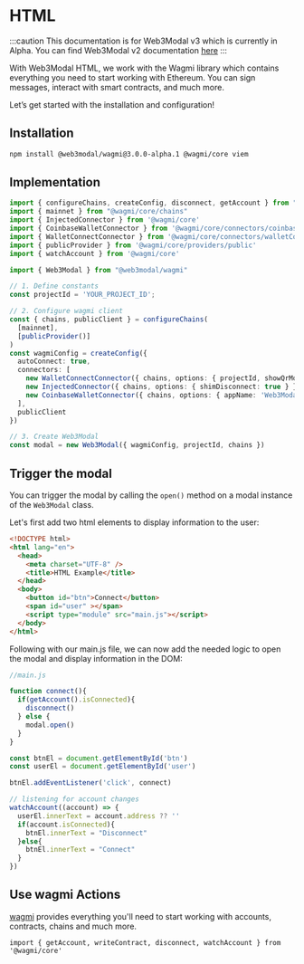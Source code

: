 # HTML

:::caution
This documentation is for Web3Modal v3 which is currently in Alpha. You can find Web3Modal v2 documentation [here](../html/wagmi/installation.mdx)
:::

With Web3Modal HTML, we work with the Wagmi library which contains everything you need to start working with Ethereum. You can sign messages, interact with smart contracts, and much more.

Let’s get started with the installation and configuration!

## Installation

```bash npm2yarn
npm install @web3modal/wagmi@3.0.0-alpha.1 @wagmi/core viem
```

## Implementation

```ts
import { configureChains, createConfig, disconnect, getAccount } from "@wagmi/core"
import { mainnet } from "@wagmi/core/chains"
import { InjectedConnector } from '@wagmi/core'
import { CoinbaseWalletConnector } from '@wagmi/core/connectors/coinbaseWallet'
import { WalletConnectConnector } from '@wagmi/core/connectors/walletConnect'
import { publicProvider } from '@wagmi/core/providers/public'
import { watchAccount } from '@wagmi/core'

import { Web3Modal } from "@web3modal/wagmi"

// 1. Define constants
const projectId = 'YOUR_PROJECT_ID';

// 2. Configure wagmi client
const { chains, publicClient } = configureChains(
  [mainnet],
  [publicProvider()]
)
const wagmiConfig = createConfig({
  autoConnect: true,
  connectors: [
    new WalletConnectConnector({ chains, options: { projectId, showQrModal: false } }),
    new InjectedConnector({ chains, options: { shimDisconnect: true } }),
    new CoinbaseWalletConnector({ chains, options: { appName: 'Web3Modal' } })
  ],
  publicClient
})

// 3. Create Web3Modal
const modal = new Web3Modal({ wagmiConfig, projectId, chains })
```

## Trigger the modal

You can trigger the modal by calling the `open()` method on a modal instance of the `Web3Modal` class.

Let's first add two html elements to display information to the user:

```html
<!DOCTYPE html>
<html lang="en">
  <head>
    <meta charset="UTF-8" />
    <title>HTML Example</title>
  </head>
  <body>
    <button id="btn">Connect</button>
    <span id="user" ></span>
    <script type="module" src="main.js"></script>
  </body>
</html>
```

Following with our main.js file, we can now add the needed logic to open the modal and display information in the DOM:  
```ts
//main.js

function connect(){
  if(getAccount().isConnected){
    disconnect()
  } else {
    modal.open()
  }
}

const btnEl = document.getElementById('btn')
const userEl = document.getElementById('user')

btnEl.addEventListener('click', connect)

// listening for account changes
watchAccount((account) => {
  userEl.innerText = account.address ?? ''
  if(account.isConnected){
    btnEl.innerText = "Disconnect"
  }else{
    btnEl.innerText = "Connect"
  }
})
```

## Use wagmi Actions

[wagmi](https://wagmi.sh) provides everything you'll need to start working with accounts, contracts, chains and much more.

```tsx
import { getAccount, writeContract, disconnect, watchAccount } from '@wagmi/core'
```